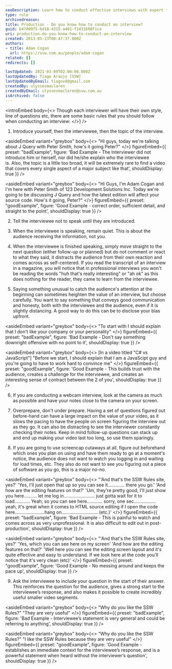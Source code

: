 ```yaml
---
seoDescription: Learn how to conduct effective interviews with expert tips on preparation, questioning, and audience engagement.
type: rule
archivedreason:
title: Production - Do you know how to conduct an interview?
guid: b47009f5-bd18-4315-a401-f1d31b90f1ca
uri: production-do-you-know-how-to-conduct-an-interview
created: 2013-05-23T00:47:37.000Z
authors:
- title: Adam Cogan
  url: https://ssw.com.au/people/adam-cogan
related: []
redirects: []

lastUpdated: 2021-03-09T02:00:06.000Z
lastUpdatedBy: Tiago Araújo [SSW]
lastUpdatedByEmail: tiagov8@gmail.com
createdBy: ulyssesmaclaren
createdByEmail: ulyssesmaclaren@ssw.com.au
isArchived: false
---
```


<introEmbed
  body={<>
Though each interviewer will have their own style, line of questions etc, there are some basic rules that you should follow when conducting an interview:
  </>}
/>
1. Introduce yourself, then the interviewee, then the topic of the interview.

<asideEmbed
  variant="greybox"
  body={<>
    "Hi guys, today we're talking about J Query with Peter Smith, how's it going Peter?"
  </>}
  figureEmbed={{
    preset: "badExample",
    figure: 'Bad Example - The Interviewer did not introduce him or herself, nor did he/she explain who the interviewee is. Also, the topic is a little too broad, it will be extremely rare to find a video that covers every single aspect of a major subject like that',
    shouldDisplay: true
  }}
/>

<asideEmbed
  variant="greybox"
  body={<>
    "Hi Guys, I'm Adam Cogan and I'm here with Peter Smith of 123 Development Solutions Inc. Today we're going to be discussing J Query and how the latest edition will affect your source code. How's it going, Peter?"
  </>}
  figureEmbed={{
    preset: "goodExample",
    figure: 'Good Example - correct order, sufficient detail, and straight to the point',
    shouldDisplay: true
  }}
/>

2. Tell the interviewee not to speak until they are introduced.

3. When the interviewee is speaking, remain quiet. This is about the audience receiving the information, not you.

4. When the interviewee is finished speaking, simply move straight to the next question (either follow-up or planned) but do not comment or react to what they said, it distracts the audience from their own reaction and comes across as self-centered. If you read the transcript of an interview in a magazine, you will notice that in professional interviews you won't be reading the words "huh that's really interesting" or "ah ok" as this does nothing for the reader, they came to learn from the interviewee.

5. Saying something unusual to catch the audience's attention at the beginning can sometimes heighten the value of an interview, but choose carefully. You want to say something that conveys good communication and honesty, both with the interviewee and the audience, even if it is slightly distancing. A good way to do this can be to disclose your bias upfront.

<asideEmbed
  variant="greybox"
  body={<>
    "To start with I should explain that I don't like your company or your personality"
  </>}
  figureEmbed={{
    preset: "badExample",
    figure: 'Bad Example - Don\'t say something downright offensive with no point to it',
    shouldDisplay: true
  }}
/>

<asideEmbed
  variant="greybox"
  body={<>
    [In a video titled "C# vs JavaScript"] "Before we start, I should explain that I am a JavaScipt guy and you're going to have to work hard to convince me"
  </>}
  figureEmbed={{
    preset: "goodExample",
    figure: 'Good Example - This builds trust with the audience, creates a challenge for the interviewee, and creates an interesting sense of contract between the 2 of you',
    shouldDisplay: true
  }}
/>

6. If you are conducting a webcam interview, look at the camera as much as possible and have your notes close to the camera on your screen.

7. Overprepare, don't under prepare. Having a set of questions figured out before-hand can have a large impact on the value of your video, as it slows the pacing to have the people on screen figuring the interview out as they go. It can also be distracting to see the interviewer constantly checking their notes. Keep in mind follow-up questions can stack up and end up making your video last too long, so use them sparingly.

8. If you are going to use screencap cutaways at all, figure out beforehand which ones you plan on using and have them ready to go at a moment's notice, the audience does not want to watch you logging in and waiting for load times, etc. They also do not want to see you figuring out a piece of software as you go, this is a major no-no.

<asideEmbed
  variant="greybox"
  body={<>
    "'And that's the SSW Rules site, yes?'
'Yes, I'll just open that up so you can see it............. there you go.'
'And how are the editing features on that?'
'Um, they're pretty good, I'll just show you here.......... let me log in........................ just gotta wait for it to load............ Yeah, so you can see here............ sorry, one sec................. yeah, it's great when it comes to HTML source editing if I open the code here.......................hang on............................ (etc.)'
  </>}
  figureEmbed={{
    preset: "badExample",
    figure: 'Bad Example - This is painful to watch and comes across as very unprofessional. It is also difficult to edit out in post-production',
    shouldDisplay: true
  }}
/>

<asideEmbed
  variant="greybox"
  body={<>
    "'And that's the SSW Rules site, yes?'
'Yes, which you can see here on my screen'
'And how are the editing features on that?'
'Well here you can see the editing screen layout and it's quite effective and easy to understand. If we look here at the code you'll notice that it's very clean (etc)'
  </>}
  figureEmbed={{
    preset: "goodExample",
    figure: 'Good Example - No messing around and keeps the pace up',
    shouldDisplay: true
  }}
/>

9. Ask the interviewee to include your question in the start of their answer. This reinforces the question for the audience, gives a strong start to the interviewee’s response, and also makes it possible to create incredibly useful smaller video segments.

<asideEmbed
  variant="greybox"
  body={<>
    "Why do you like the SSW Rules?"
"They are very useful"
  </>}
  figureEmbed={{
    preset: "badExample",
    figure: 'Bad Example - Interviewee’s statement is very general and could be referring to anything',
    shouldDisplay: true
  }}
/>

<asideEmbed
  variant="greybox"
  body={<>
    "Why do you like the SSW Rules?"
"I like the SSW Rules because they are very useful"
  </>}
  figureEmbed={{
    preset: "goodExample",
    figure: 'Good Example - establishes an immediate context for the interviewee’s response, and is a powerful statement when heard without the interviewer’s question',
    shouldDisplay: true
  }}
/>
